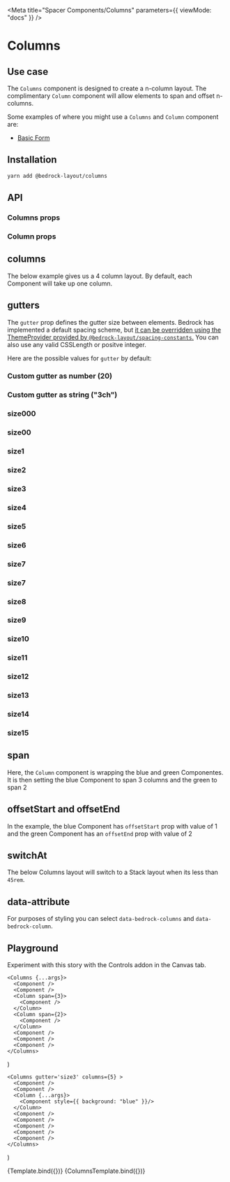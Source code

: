 

<Meta title="Spacer Components/Columns" parameters={{ viewMode: "docs" }} />

# Columns

## Use case

The `Columns` component is designed to create a n-column layout. The complimentary `Column` component will allow elements to span and offset n-columns.

Some examples of where you might use a `Columns` and `Column` component are:

- [Basic Form](/docs/examples-basic--docs#basic-form)

## Installation

```bash
yarn add @bedrock-layout/columns
```

## API

### Columns props

<Story name="Columns props" argTypes={columnsArgTypes}>
  <Columns />
</Story>

<ArgsTable component={Column} story="Columns props" />

### Column props

<Story name="Column props" argTypes={columnArgTypes}>
  <Column />
</Story>

<ArgsTable story="Column props" />

## columns

The below example gives us a 4 column layout. By default, each Component will take up one column.

<Canvas withSource="open">
  <Story name="columns">
    <Columns gutter="size3" columns={4}>
      <Component />
      <Component />
      <Component />
      <Component />
      <Component />
      <Component />
      <Component />
    </Columns>
  </Story>
</Canvas>

## gutters

The `gutter` prop defines the gutter size between elements. Bedrock has implemented a default spacing scheme, but [it can be overridden using the ThemeProvider provided by `@bedrock-layout/spacing-constants`.](/docs/spacing--docs#integrating-with-your-design-system)
You can also use any valid CSSLength or positve integer.

Here are the possible values for `gutter` by default:

<Canvas withSource="open">
  <Story name="gutters">
    <h3>Custom gutter as number (20)</h3>
    <Columns gutter={20} columns={4}>
      <Component />
      <Component />
      <Component />
      <Component />
      <Component />
    </Columns>
    <h3>Custom gutter as string ("3ch")</h3>
    <Columns gutter="3ch" columns={4}>
      <Component />
      <Component />
      <Component />
      <Component />
      <Component />
    </Columns>
    <h3>size000</h3>
    <Columns gutter="size000" columns={4}>
      <Component />
      <Component />
      <Component />
      <Component />
      <Component />
    </Columns>
    <h3>size00</h3>
    <Columns gutter="size00" columns={4}>
      <Component />
      <Component />
      <Component />
      <Component />
      <Component />
    </Columns>
    <h3>size1</h3>
    <Columns gutter="size1" columns={4}>
      <Component />
      <Component />
      <Component />
      <Component />
      <Component />
    </Columns>
    <h3>size2</h3>
    <Columns gutter="size2" columns={4}>
      <Component />
      <Component />
      <Component />
      <Component />
      <Component />
    </Columns>
    <h3>size3</h3>
    <Columns gutter="size3" columns={4}>
      <Component />
      <Component />
      <Component />
      <Component />
      <Component />
    </Columns>
    <h3>size4</h3>
    <Columns gutter="size4" columns={4}>
      <Component />
      <Component />
      <Component />
      <Component />
      <Component />
    </Columns>
    <h3>size5</h3>
    <Columns gutter="size5" columns={4}>
      <Component />
      <Component />
      <Component />
      <Component />
      <Component />
    </Columns>
    <h3>size6</h3>
    <Columns gutter="size6" columns={4}>
      <Component />
      <Component />
      <Component />
      <Component />
      <Component />
    </Columns>
    <h3>size7</h3>
    <Columns gutter="size7" columns={4}>
      <Component />
      <Component />
      <Component />
      <Component />
      <Component />
    </Columns>
    <h3>size7</h3>
    <Columns gutter="size7" columns={4}>
      <Component />
      <Component />
      <Component />
      <Component />
      <Component />
    </Columns>
    <h3>size8</h3>
    <Columns gutter="size8" columns={4}>
      <Component />
      <Component />
      <Component />
      <Component />
      <Component />
    </Columns>
    <h3>size9</h3>
    <Columns gutter="size9" columns={4}>
      <Component />
      <Component />
      <Component />
      <Component />
      <Component />
    </Columns>
    <h3>size10</h3>
    <Columns gutter="size10" columns={4}>
      <Component />
      <Component />
      <Component />
      <Component />
      <Component />
    </Columns>
    <h3>size11</h3>
    <Columns gutter="size11" columns={4}>
      <Component />
      <Component />
      <Component />
      <Component />
      <Component />
    </Columns>
    <h3>size12</h3>
    <Columns gutter="size12" columns={4}>
      <Component />
      <Component />
      <Component />
      <Component />
      <Component />
    </Columns>
    <h3>size13</h3>
    <Columns gutter="size13" columns={4}>
      <Component />
      <Component />
      <Component />
      <Component />
      <Component />
    </Columns>
    <h3>size14</h3>
    <Columns gutter="size14" columns={4}>
      <Component />
      <Component />
      <Component />
      <Component />
      <Component />
    </Columns>
    <h3>size15</h3>
    <Columns gutter="size15" columns={4}>
      <Component />
      <Component />
      <Component />
      <Component />
      <Component />
    </Columns>
  </Story>
</Canvas>

## span

Here, the `Column` component is wrapping the blue and green Componentes. It is then setting the blue Component to span 3 columns and the green to span 2

<Canvas withSource="open">
  <Story name="span">
    <Columns gutter="size3" columns={4}>
      <Component />
      <Component />
      <Column span={3}>
        <Component style={{ background: "blue" }} />
      </Column>
      <Column span={2}>
        <Component style={{ background: "green" }} />
      </Column>
      <Component />
      <Component />
      <Component />
    </Columns>
  </Story>
</Canvas>

## offsetStart and offsetEnd

In the example, the blue Component has `offsetStart` prop with value of 1 and the green Component has an `offsetEnd` prop with value of 2

<Canvas withSource="open">
  <Story name="offsetStart and offsetEnd">
    <Columns gutter="size3" columns={5}>
      <Component />
      <Component />
      <Column span={2} offsetStart={1}>
        <Component style={{ background: "blue" }} />
      </Column>
      <Column span={2} offsetEnd={2}>
        <Component style={{ background: "green" }} />
      </Column>
      <Component />
      <Component />
      <Component />
    </Columns>
  </Story>
</Canvas>

## switchAt

The below Columns layout will switch to a Stack layout when its less than `45rem`.

<Canvas withSource="open">
  <Story name="switchAt">
    <Columns gutter="size3" columns={3} switchAt="45rem">
      <Component />
      <Component />
      <Component />
      <Column span={3}>
        <Component />
      </Column>
    </Columns>
  </Story>
</Canvas>

## data-attribute

For purposes of styling you can select `data-bedrock-columns` and `data-bedrock-column`.

## Playground

Experiment with this story with the Controls addon in the Canvas tab.

    <Columns {...args}>
      <Component />
      <Component />
      <Column span={3}>
        <Component />
      </Column>
      <Column span={2}>
        <Component />
      </Column>
      <Component />
      <Component />
      <Component />
    </Columns>
)

    <Columns gutter='size3' columns={5} >
      <Component />
      <Component />
      <Column {...args}>
        <Component style={{ background: "blue" }}/>
      </Column>
      <Component />
      <Component />
      <Component />
      <Component />
      <Component />
    </Columns>
)

<Canvas>
  <Story
    name="Columns Playground"
    args={{
      columns: 3,
      gutter: "size3",
      dense: false,
      switchAt: "30rem",
    }}
    argTypes={columnsArgTypes}
  >
    {Template.bind({})}
  </Story>
</Canvas>

<ArgsTable story="Columns Playground" />

<Canvas>
  <Story
    name="Column Playground"
    args={{
      span: 1,
      offsetStart: 1,
      offsetEnd: 1,
    }}
    argTypes={columnArgTypes}
  >
    {ColumnsTemplate.bind({})}
  </Story>
</Canvas>

<ArgsTable story="Column Playground" />
